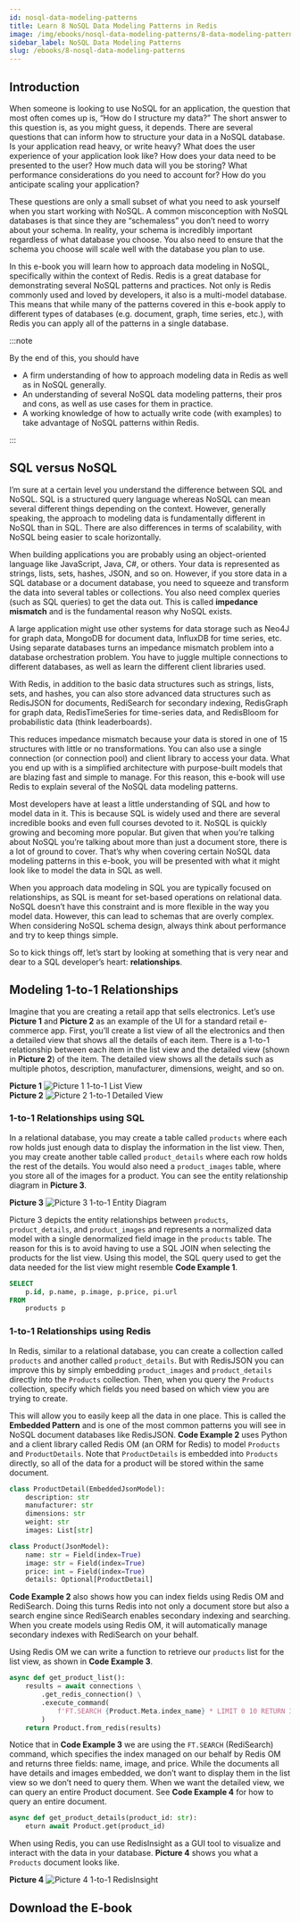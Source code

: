 ```yaml
---
id: nosql-data-modeling-patterns
title: Learn 8 NoSQL Data Modeling Patterns in Redis
image: /img/ebooks/nosql-data-modeling-patterns/8-data-modeling-patterns-in-redis.jpg
sidebar_label: NoSQL Data Modeling Patterns
slug: /ebooks/8-nosql-data-modeling-patterns
---
```



<Excerpt cta="https://redis.com/docs/8-data-modeling-patterns-in-redis/" image={frontMatter.image} title={frontMatter.title}>

## Introduction

When someone is looking to use NoSQL for an application, the question that most often comes up is, “How do I structure
my data?” The short answer to this question is, as you might guess, it depends. There are several questions that can
inform how to structure your data in a NoSQL database.
Is your application read heavy, or write heavy? What does the user experience of your application look like? How does
your data need to be presented to the user? How much data will you be storing? What performance considerations do
you need to account for? How do you anticipate scaling your application?

These questions are only a small subset of what you need to ask yourself when you start working with NoSQL. A common
misconception with NoSQL databases is that since they are “schemaless” you don’t need to worry about your schema.
In reality, your schema is incredibly important regardless of what database you choose. You also need to ensure that the
schema you choose will scale well with the database you plan to use.

In this e-book you will learn how to approach data modeling in NoSQL, specifically within the context of Redis. Redis is a
great database for demonstrating several NoSQL patterns and practices. Not only is Redis commonly used and loved by
developers, it also is a multi-model database. This means that while many of the patterns covered in this e-book apply to
different types of databases (e.g. document, graph, time series, etc.), with Redis you can apply all of the patterns in
a single database.

:::note

By the end of this, you should have

- A firm understanding of how to approach modeling data in Redis as well as in NoSQL generally.
- An understanding of several NoSQL data modeling patterns, their pros and cons, as well as use cases for
  them in practice.
- A working knowledge of how to actually write code (with examples) to take advantage of NoSQL patterns
  within Redis.

:::

## SQL versus NoSQL

I’m sure at a certain level you understand the difference between SQL and NoSQL. SQL is a structured query language
whereas NoSQL can mean several different things depending on the context. However, generally speaking, the approach
to modeling data is fundamentally different in NoSQL than in SQL. There are also differences in terms of scalability, with
NoSQL being easier to scale horizontally.

When building applications you are probably using an object-oriented language like JavaScript, Java, C#, or others.
Your data is represented as strings, lists, sets, hashes, JSON, and so on. However, if you store data in a SQL database
or a document database, you need to squeeze and transform the data into several tables or collections. You also need
complex queries (such as SQL queries) to get the data out. This is called **impedance mismatch** and is the fundamental
reason why NoSQL exists.

A large application might use other systems for data storage such as Neo4J for graph data, MongoDB for document
data, InfluxDB for time series, etc. Using separate databases turns an impedance mismatch problem into a database
orchestration problem. You have to juggle multiple connections to different databases, as well as learn the different client
libraries used.

With Redis, in addition to the basic data structures such as strings, lists, sets, and hashes, you can also store advanced
data structures such as RedisJSON for documents, RediSearch for secondary indexing, RedisGraph for graph data,
RedisTimeSeries for time-series data, and RedisBloom for probabilistic data (think leaderboards).

This reduces impedance mismatch because your data is stored in one of 15 structures with little or no transformations.
You can also use a single connection (or connection pool) and client library to access your data. What you end up with is
a simplified architecture with purpose-built models that are blazing fast and simple to manage. For this reason, this e-book
will use Redis to explain several of the NoSQL data modeling patterns.

Most developers have at least a little understanding of SQL and how to model data in it. This is because SQL is widely
used and there are several incredible books and even full courses devoted to it. NoSQL is quickly growing and becoming
more popular. But given that when you’re talking about NoSQL you’re talking about more than just a document store, there
is a lot of ground to cover. That’s why when covering certain NoSQL data modeling patterns in this e-book, you will be
presented with what it might look like to model the data in SQL as well.

When you approach data modeling in SQL you are typically focused on relationships, as SQL is meant for set-based
operations on relational data. NoSQL doesn’t have this constraint and is more flexible in the way you model data.
However, this can lead to schemas that are overly complex. When considering NoSQL schema design, always think about
performance and try to keep things simple.

So to kick things off, let’s start by looking at something that is very near and dear to a SQL developer’s heart: **relationships**.

## Modeling 1-to-1 Relationships

Imagine that you are creating a retail app that sells electronics. Let’s use **Picture 1** and **Picture 2** as an example of the
UI for a standard retail e-commerce app. First, you’ll create a list view of all the electronics and then a detailed view
that shows all the details of each item. There is a 1-to-1 relationship between each item in the list view and the detailed
view (shown in **Picture 2**) of the item. The detailed view shows all the details such as multiple photos, description,
manufacturer, dimensions, weight, and so on.

<div className="container">
  <div className="row">
    <div className="col col--6">
      <strong>Picture 1</strong>
      <img
        src="/img/ebooks/nosql-data-modeling-patterns/1-to-1-list-view.png"
        alt="Picture 1 1-to-1 List View"
        title="Picture 1 1-to-1 List View"
      />
    </div>
    <div className="col col--6">
      <strong>Picture 2</strong>
      <img
        src="/img/ebooks/nosql-data-modeling-patterns/1-to-1-detail-view.png"
        alt="Picture 2 1-to-1 Detailed View"
        title="Picture 2 1-to-1 Detailed View"
      />
    </div>
  </div>
</div>

### 1-to-1 Relationships using SQL

In a relational database, you may create a table called `products` where each row holds just enough data to display the information in the list view. Then, you may create another table called `product_details` where each row holds the rest of the details. You would also need a `product_images` table, where you store all of the images for a product. You can see the entity relationship diagram in **Picture 3**.

<strong>Picture 3</strong>
<img
  src="/img/ebooks/nosql-data-modeling-patterns/1-to-1-entity-diagram.png"
  alt="Picture 3 1-to-1 Entity Diagram"
  title="Picture 3 1-to-1 Entity Diagram"
/>

Picture 3 depicts the entity relationships between `products`, `product_details`, and `product_images` and represents a normalized data model with a single denormalized field image in the `products` table. The reason for this is to avoid having to use a SQL JOIN when selecting the products for the list view. Using this model, the SQL query used to get the data needed for the list view might resemble **Code Example 1**.

```sql title="Code Example 1"
SELECT
    p.id, p.name, p.image, p.price, pi.url
FROM
    products p
```

### 1-to-1 Relationships using Redis

In Redis, similar to a relational database, you can create a collection called `products` and another called `product_details`. But with RedisJSON you can improve this by simply embedding `product_images` and `product_details` directly into the `Products` collection. Then, when you query the `Products` collection, specify which fields you need based on which view you are trying to create.

This will allow you to easily keep all the data in one place. This is called the **Embedded Pattern** and is one of the most common patterns you will see in NoSQL document databases like RedisJSON. **Code Example 2** uses Python and a client library called Redis OM (an ORM for Redis) to model `Products` and `ProductDetails`. Note that `ProductDetails` is embedded into `Products` directly, so all of the data for a product will be stored within the same document.

```python title="Code Example 2"
class ProductDetail(EmbeddedJsonModel):
    description: str
    manufacturer: str
    dimensions: str
    weight: str
    images: List[str]

class Product(JsonModel):
    name: str = Field(index=True)
    image: str = Field(index=True)
    price: int = Field(index=True)
    details: Optional[ProductDetail]
```

**Code Example 2** also shows how you can index fields using Redis OM and RediSearch. Doing this turns Redis into not only a document store but also a search engine since RediSearch enables secondary indexing and searching. When you create models using Redis OM, it will automatically manage secondary indexes with RediSearch on your behalf.

Using Redis OM we can write a function to retrieve our `products` list for the list view, as shown in **Code Example 3**.

```python title="Code Example 3"
async def get_product_list():
    results = await connections \
        .get_redis_connection() \
        .execute_command(
            f'FT.SEARCH {Product.Meta.index_name} * LIMIT 0 10 RETURN 3 name image price'
        )
    return Product.from_redis(results)
```

Notice that in **Code Example 3** we are using the `FT.SEARCH` (RediSearch) command, which specifies the index managed on our behalf by Redis OM and returns three fields: name, image, and price. While the documents all have details and images embedded, we don’t want to display them in the list view so we don’t need to query them. When we want the detailed view, we can query an entire Product document. See **Code Example 4** for how to query an entire document.

```python title="Code Example 4"
async def get_product_details(product_id: str):
    eturn await Product.get(product_id)
```

When using Redis, you can use RedisInsight as a GUI tool to visualize and interact with the data in your database. **Picture 4** shows you what a `Products` document looks like.

<strong>Picture 4</strong>
<img
  src="/img/ebooks/nosql-data-modeling-patterns/1-to-1-redisinsight.png"
  alt="Picture 4 1-to-1 RedisInsight"
  title="Picture 4 1-to-1 RedisInsight"
/>

## Download the E-book

</Excerpt>
